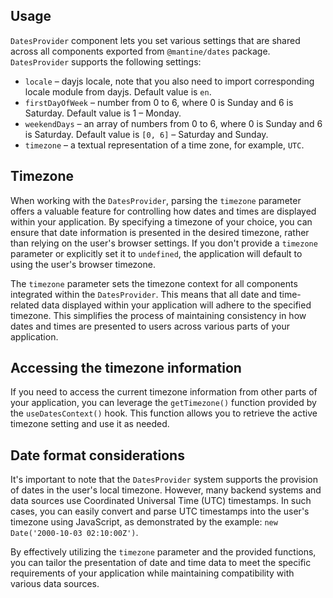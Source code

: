 

## Usage

`DatesProvider` component lets you set various settings that are shared across all
components exported from `@mantine/dates` package. `DatesProvider` supports the following settings:

- `locale` – dayjs locale, note that you also need to import corresponding locale module from dayjs. Default value is `en`.
- `firstDayOfWeek` – number from 0 to 6, where 0 is Sunday and 6 is Saturday. Default value is 1 – Monday.
- `weekendDays` – an array of numbers from 0 to 6, where 0 is Sunday and 6 is Saturday. Default value is `[0, 6]` – Saturday and Sunday.
- `timezone` – a textual representation of a time zone, for example, `UTC`.

<Demo data={DatesProviderDemos.usage} />

## Timezone

When working with the `DatesProvider`, parsing the `timezone` parameter offers a valuable feature for controlling how
dates and times are displayed within your application. By specifying a timezone of your choice, you can ensure
that date information is presented in the desired timezone, rather than relying on the user's browser settings.
If you don't provide a `timezone` parameter or explicitly set it to `undefined`, the application will default to using
the user's browser timezone.

The `timezone` parameter sets the timezone context for all components integrated within the `DatesProvider`. This means
that all date and time-related data displayed within your application will adhere to the specified timezone. This simplifies
the process of maintaining consistency in how dates and times are presented to users across various parts of your application.

## Accessing the timezone information

If you need to access the current timezone information from other parts of your application, you can leverage the
`getTimezone()` function provided by the `useDatesContext()` hook. This function allows you to retrieve the active
timezone setting and use it as needed.

## Date format considerations

It's important to note that the `DatesProvider` system supports the provision of dates in the user's local timezone.
However, many backend systems and data sources use Coordinated Universal Time (UTC) timestamps. In such cases, you can
easily convert and parse UTC timestamps into the user's timezone using JavaScript, as demonstrated by
the example: `new Date('2000-10-03 02:10:00Z')`.

By effectively utilizing the `timezone` parameter and the provided functions, you can tailor the presentation of date
and time data to meet the specific requirements of your application while maintaining compatibility with various data sources.

<Demo data={DatesProviderDemos.timezone} />
